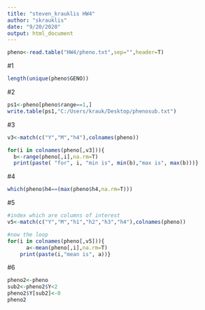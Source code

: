 ```yaml
---
title: "steven_krauklis HW4"
author: "skrauklis"
date: "9/20/2020"
output: html_document
---
```


```r
pheno<-read.table("HW4/pheno.txt",sep="",header=T)
```

#1
```r
length(unique(pheno$GENO))
```

#2
```r
ps1<-pheno[pheno$range==1,]
write.table(ps1,"C:/Users/krauk/Desktop/phenosub.txt")
```

#3
```r
v3<-match(c("Y","M","h4"),colnames(pheno))

for(i in colnames(pheno[,v3])){
  b<-range(pheno[,i],na.rm=T)
  print(paste( "for", i, "min is", min(b),"max is", max(b)))}
```

#4
```r
which(pheno$h4==(max(pheno$h4,na.rm=T)))
```

#5
```r
#index which are columns of interest
v5<-match(c("Y","M","h1","h2","h3","h4"),colnames(pheno))

#now the loop
for(i in colnames(pheno[,v5])){
      a<-mean(pheno[,i],na.rm=T)
    print(paste(i,"mean is", a))}
```

#6
```r
pheno2<-pheno
sub2<-pheno2$Y<2
pheno2$Y[sub2]<-0
pheno2
```